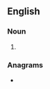 {{also|trépans}}
==English==

===Noun===
{{head|en|noun plural form}}

# {{plural of|trepan|lang=en}}

===Anagrams===
* {{anagrams|en|Napster|Partens|arpents|entraps|panters|parents|pastern|persant}}